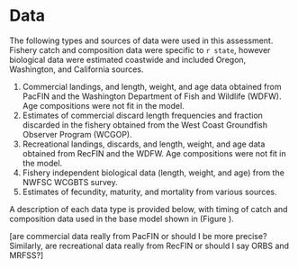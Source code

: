 # Data
The following types and sources of data were used in this assessment. Fishery catch and composition data were specific to `r state`, however biological data were estimated coastwide and included Oregon, Washington, and California sources. 

1. Commercial landings, and length, weight, and age data obtained from PacFIN and the Washington Department of Fish and Wildlife (WDFW). Age compositions were not fit in the model. 
2. Estimates of commercial discard length frequencies and fraction discarded in the fishery obtained from the West Coast Groundfish Observer Program (WCGOP).
3. Recreational landings, discards, and length, weight, and age data obtained from RecFIN and the WDFW. Age compositions were not fit in the model.
4. Fishery independent biological data (length, weight, and age) from the NWFSC WCGBTS survey.
5. Estimates of fecundity, maturity, and mortality from various sources.

A description of each data type is provided below, with timing of catch and composition data used in the base model shown in (Figure \ref{fig:data-plot}).

[are commercial data really from PacFIN or should I be more precise? Similarly, are recreational data really from RecFIN or should I say ORBS and MRFSS?]
